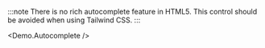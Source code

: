 
<Html5DocLink element="autocomplete" />

:::note
There is no rich autocomplete feature in HTML5. This control should be avoided when using Tailwind CSS.
:::

<Demo.Autocomplete />